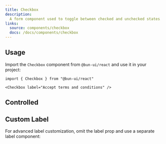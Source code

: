 ```yaml
---
title: Checkbox
description:
  A form component used to toggle between checked and unchecked states.
links:
  source: components/checkbox
  docs: /docs/components/checkbox
---
```


<ComponentPreview name="checkbox-basic" />

## Usage

Import the `Checkbox` component from `@bun-ui/react` and use it in your project:

```tsx
import { Checkbox } from "@bun-ui/react"
```

```tsx
<Checkbox label="Accept terms and conditions" />
```

## Controlled

<ComponentPreview name="checkbox-controlled" />

## Custom Label

For advanced label customization, omit the label prop and use a separate label
component:

<ComponentPreview name="checkbox-customized-label" />

<APITable interfaceName="CheckboxProps" />
